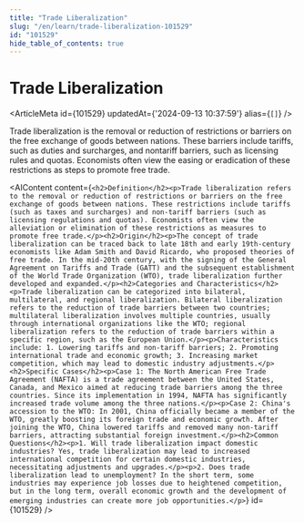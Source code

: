```yaml
---
title: "Trade Liberalization"
slug: "/en/learn/trade-liberalization-101529"
id: "101529"
hide_table_of_contents: true
---
```



# Trade Liberalization

<ArticleMeta id={101529} updatedAt={'2024-09-13 10:37:59'} alias={`[]`} />
<div className='border-solid border-b border-t-0 my-4 border-[var(--ifm-color-gray-300)]' />

Trade liberalization is the removal or reduction of restrictions or barriers on the free exchange of goods between nations. These barriers include tariffs, such as duties and surcharges, and nontariff barriers, such as licensing rules and quotas. Economists often view the easing or eradication of these restrictions as steps to promote free trade.

<AIContent content={`<h2>Definition</h2><p>Trade liberalization refers to the removal or reduction of restrictions or barriers on the free exchange of goods between nations. These restrictions include tariffs (such as taxes and surcharges) and non-tariff barriers (such as licensing regulations and quotas). Economists often view the alleviation or elimination of these restrictions as measures to promote free trade.</p><h2>Origin</h2><p>The concept of trade liberalization can be traced back to late 18th and early 19th-century economists like Adam Smith and David Ricardo, who proposed theories of free trade. In the mid-20th century, with the signing of the General Agreement on Tariffs and Trade (GATT) and the subsequent establishment of the World Trade Organization (WTO), trade liberalization further developed and expanded.</p><h2>Categories and Characteristics</h2><p>Trade liberalization can be categorized into bilateral, multilateral, and regional liberalization. Bilateral liberalization refers to the reduction of trade barriers between two countries; multilateral liberalization involves multiple countries, usually through international organizations like the WTO; regional liberalization refers to the reduction of trade barriers within a specific region, such as the European Union.</p><p>Characteristics include: 1. Lowering tariffs and non-tariff barriers; 2. Promoting international trade and economic growth; 3. Increasing market competition, which may lead to domestic industry adjustments.</p><h2>Specific Cases</h2><p>Case 1: The North American Free Trade Agreement (NAFTA) is a trade agreement between the United States, Canada, and Mexico aimed at reducing trade barriers among the three countries. Since its implementation in 1994, NAFTA has significantly increased trade volume among the three nations.</p><p>Case 2: China's accession to the WTO: In 2001, China officially became a member of the WTO, greatly boosting its foreign trade and economic growth. After joining the WTO, China lowered tariffs and removed many non-tariff barriers, attracting substantial foreign investment.</p><h2>Common Questions</h2><p>1. Will trade liberalization impact domestic industries? Yes, trade liberalization may lead to increased international competition for certain domestic industries, necessitating adjustments and upgrades.</p><p>2. Does trade liberalization lead to unemployment? In the short term, some industries may experience job losses due to heightened competition, but in the long term, overall economic growth and the development of emerging industries can create more job opportunities.</p>`} id={101529} />
